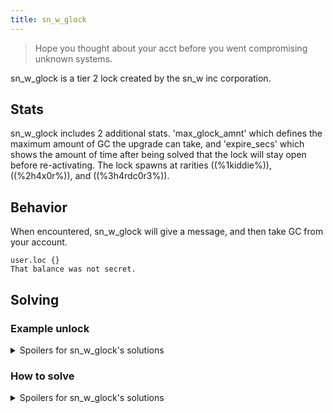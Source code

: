 ```yaml
---
title: sn_w_glock
---
```


> Hope you thought about your acct before you went compromising unknown systems.

sn_w_glock is a tier 2 lock created by the sn_w inc corporation.

## Stats

sn_w_glock includes 2 additional stats. 'max_glock_amnt' which defines the maximum amount of GC the upgrade can take,
and 'expire_secs' which shows the amount of time after being solved that the lock will stay open before re-activating.
The lock spawns at rarities ((%1kiddie%)), ((%2h4x0r%)), and ((%3h4rdc0r3%)).

## Behavior

When encountered, sn_w_glock will give a message, and then take GC from your account.

```
user.loc {}
That balance was not secret.
```

## Solving

### Example unlock

<details>
  <summary>Spoilers for sn_w_glock's solutions</summary>

```
>>user.loc {sn_w_glock:""}
WARNING: BINMAT security shell inactive. Intelligent defense system offline.
LOCK_UNLOCKED
System <user> breached.
Connection terminated.
```

</details>

### How to solve

<details>
<summary>Spoilers for sn_w_glock's solutions</summary>

You need to have the correct amount of GC in your account in order to solve.
Based on a certain word that is inside of the sn_w_glock's return value.

- WORD: "hunter's"<br />
  GC: "3K6GC"
- WORD:"secret"<br />
  GC: "7GC"
- WORD:"secure"<br />
  GC:"443GC"
- WORD:"meaning"<br />
  GC:"42GC"
- WORD:"beast"<br />
  GC:"666GC"
- WORD:"special"<br />
  GC:"38GC"
- WORD:"magician"<br />
  GC:"1K89GC"
- WORD:"elite"<br />
  GC:"1K337GC"

These words can be anywhere in the string that sn_w_glock gives you.

</details>
